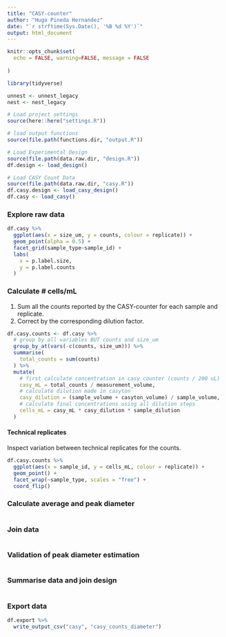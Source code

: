 ```yaml
---
title: "CASY-counter"
author: "Hugo Pineda Hernandez"
date: "`r strftime(Sys.Date(), '%B %d %Y')`"
output: html_document
---
```


```r
knitr::opts_chunk$set(
  echo = FALSE, warning=FALSE, message = FALSE
  
)

library(tidyverse)

unnest <- unnest_legacy
nest <- nest_legacy

```

```r
# Load project settings
source(here::here("settings.R"))

# load output functions
source(file.path(functions.dir, "output.R"))

# Load Experimental Design
source(file.path(data.raw.dir, "design.R"))
df.design <- load_design()

# Load CASY Count Data
source(file.path(data.raw.dir, "casy.R"))
df.casy.design <- load_casy_design()
df.casy <- load_casy()
```

### Explore raw data

```r
df.casy %>% 
  ggplot(aes(x = size_um, y = counts, colour = replicate)) +
  geom_point(alpha = 0.5) +
  facet_grid(sample_type~sample_id) +
  labs(
    x = p.label.size,
    y = p.label.counts
  ) 
```


### Calculate # cells/mL

1. Sum all the counts reported by the CASY-counter for each sample and replicate.
2. Correct by the corresponding dilution factor.

```r
df.casy.counts <- df.casy %>%
  # group by all variables BUT counts and size_um
  group_by_at(vars(-c(counts, size_um))) %>% 
  summarise(
    total_counts = sum(counts)
  ) %>% 
  mutate(
    # first calculate concentration in casy counter (counts / 200 uL)
    casy_mL = total_counts / measurement_volume,
    # calculate dilution made in casyton
    casy_dilution = (sample_volume + casyton_volume) / sample_volume,
    # calculate final concentrations using all dilution steps
    cells_mL = casy_mL * casy_dilution * sample_dilution
  )
```

#### Technical replicates

Inspect variation between technical replicates for the counts.

```r
df.casy.counts %>% 
  ggplot(aes(x = sample_id, y = cells_mL, colour = replicate)) +
  geom_point() +
  facet_wrap(~sample_type, scales = "free") +
  coord_flip()
```

### Calculate average and peak diameter

```r

```


### Join data

```r

```

### Validation of peak diameter estimation 

```r
```


### Summarise data and join design

```r

```


### Export data


```r
df.export %>%
  write_output_csv("casy", "casy_counts_diameter")
```


